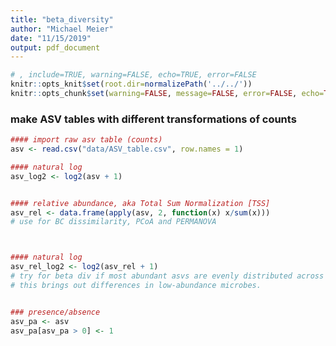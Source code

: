 ```yaml
---
title: "beta_diversity"
author: "Michael Meier"
date: "11/15/2019"
output: pdf_document
---
```


```r
# , include=TRUE, warning=FALSE, echo=TRUE, error=FALSE
knitr::opts_knit$set(root.dir=normalizePath('../../'))
knitr::opts_chunk$set(warning=FALSE, message=FALSE, error=FALSE, echo=TRUE)
```

### make ASV tables with different transformations of counts



```r

#### import raw asv table (counts)
asv <- read.csv("data/ASV_table.csv", row.names = 1)

#### natural log
asv_log2 <- log2(asv + 1)


#### relative abundance, aka Total Sum Normalization [TSS]
asv_rel <- data.frame(apply(asv, 2, function(x) x/sum(x)))
# use for BC dissimilarity, PCoA and PERMANOVA



#### natural log
asv_rel_log2 <- log2(asv_rel + 1)
# try for beta div if most abundant asvs are evenly distributed across samples
# this brings out differences in low-abundance microbes.


### presence/absence
asv_pa <- asv
asv_pa[asv_pa > 0] <- 1

```
